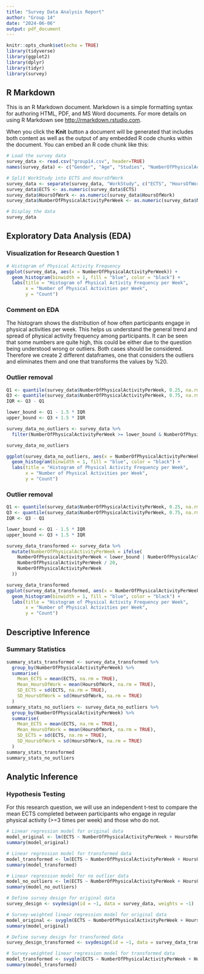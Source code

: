 ```yaml
---
title: "Survey Data Analysis Report"
author: "Group 14"
date: "2024-06-06"
output: pdf_document
---
```


```r
knitr::opts_chunk$set(echo = TRUE)
library(tidyverse)
library(ggplot2)
library(dplyr)
library(tidyr)
library(survey)
```

## R Markdown

This is an R Markdown document. Markdown is a simple formatting syntax for authoring HTML, PDF, and MS Word documents. For more details on using R Markdown see <http://rmarkdown.rstudio.com>.

When you click the **Knit** button a document will be generated that includes both content as well as the output of any embedded R code chunks within the document. You can embed an R code chunk like this:

```r
# Load the survey data
survey_data <- read.csv("group14.csv", header=TRUE)
names(survey_data) <- c("Gender", "Age", "Studies", "NumberOfPhysicalActivityPerWeek", "TypeOfPhysicalActivity", "WorkStudy")

# Split WorkStudy into ECTS and HoursOfWork
survey_data <- separate(survey_data, "WorkStudy", c("ECTS", "HoursOfWork"), sep=";")
survey_data$ECTS <- as.numeric(survey_data$ECTS)
survey_data$HoursOfWork <- as.numeric(survey_data$HoursOfWork)
survey_data$NumberOfPhysicalActivityPerWeek <- as.numeric(survey_data$NumberOfPhysicalActivityPerWeek)

# Display the data
survey_data
```


## Exploratory Data Analysis (EDA)

### Visualization for Research Question 1

```r
# Histogram of Physical Activity Frequency
ggplot(survey_data, aes(x = NumberOfPhysicalActivityPerWeek)) +
  geom_histogram(binwidth = 1, fill = "blue", color = "black") +
  labs(title = "Histogram of Physical Activity Frequency per Week",
       x = "Number of Physical Activities per Week",
       y = "Count")
```
### Comment on EDA

The histogram shows the distribution of how often participants engage in physical activities per week. This helps us understand the general trend and spread of physical activity frequency among participants. It can be seen that some numbers are quite high, this could be either due to the question being understood wrong or outliers. Both cases should be considered. Therefore we create 2 different dataframes, one that considers the outliers and eliminates them and one that transforms the values by %20. 

### Outlier removal 

```r
Q1 <- quantile(survey_data$NumberOfPhysicalActivityPerWeek, 0.25, na.rm = TRUE)
Q3 <- quantile(survey_data$NumberOfPhysicalActivityPerWeek, 0.75, na.rm = TRUE)
IQR <- Q3 - Q1

lower_bound <- Q1 - 1.5 * IQR
upper_bound <- Q3 + 1.5 * IQR

survey_data_no_outliers <- survey_data %>%
  filter(NumberOfPhysicalActivityPerWeek >= lower_bound & NumberOfPhysicalActivityPerWeek <= upper_bound)

survey_data_no_outliers

ggplot(survey_data_no_outliers, aes(x = NumberOfPhysicalActivityPerWeek)) +
  geom_histogram(binwidth = 1, fill = "blue", color = "black") +
  labs(title = "Histogram of Physical Activity Frequency per Week",
       x = "Number of Physical Activities per Week",
       y = "Count")
```
### Outlier removal 

```r
Q1 <- quantile(survey_data$NumberOfPhysicalActivityPerWeek, 0.25, na.rm = TRUE)
Q3 <- quantile(survey_data$NumberOfPhysicalActivityPerWeek, 0.75, na.rm = TRUE)
IQR <- Q3 - Q1

lower_bound <- Q1 - 1.5 * IQR
upper_bound <- Q3 + 1.5 * IQR

survey_data_transformed <- survey_data %>%
  mutate(NumberOfPhysicalActivityPerWeek = ifelse(
    NumberOfPhysicalActivityPerWeek < lower_bound | NumberOfPhysicalActivityPerWeek > upper_bound,
    NumberOfPhysicalActivityPerWeek / 20,
    NumberOfPhysicalActivityPerWeek
  ))

survey_data_transformed
ggplot(survey_data_transformed, aes(x = NumberOfPhysicalActivityPerWeek)) +
  geom_histogram(binwidth = 1, fill = "blue", color = "black") +
  labs(title = "Histogram of Physical Activity Frequency per Week",
       x = "Number of Physical Activities per Week",
       y = "Count")

```

## Descriptive Inference

### Summary Statistics

```r
summary_stats_transformed <- survey_data_transformed %>%
  group_by(NumberOfPhysicalActivityPerWeek) %>%
  summarise(
    Mean_ECTS = mean(ECTS, na.rm = TRUE),
    Mean_HoursOfWork = mean(HoursOfWork, na.rm = TRUE),
    SD_ECTS = sd(ECTS, na.rm = TRUE),
    SD_HoursOfWork = sd(HoursOfWork, na.rm = TRUE)
  )
summary_stats_no_outliers <- survey_data_no_outliers %>%
  group_by(NumberOfPhysicalActivityPerWeek) %>%
  summarise(
    Mean_ECTS = mean(ECTS, na.rm = TRUE),
    Mean_HoursOfWork = mean(HoursOfWork, na.rm = TRUE),
    SD_ECTS = sd(ECTS, na.rm = TRUE),
    SD_HoursOfWork = sd(HoursOfWork, na.rm = TRUE)
  )
summary_stats_transformed
summary_stats_no_outliers

```



## Analytic Inference

### Hypothesis Testing
For this research question, we will use an independent t-test to compare the mean ECTS completed between participants who engage in regular physical activity (>=3 times per week) and those who do not.

```r
# Linear regression model for original data
model_original <- lm(ECTS ~ NumberOfPhysicalActivityPerWeek + HoursOfWork, data = survey_data)
summary(model_original)

# Linear regression model for transformed data
model_transformed <- lm(ECTS ~ NumberOfPhysicalActivityPerWeek + HoursOfWork, data = survey_data_transformed)
summary(model_transformed)

# Linear regression model for no outlier data
model_no_outliers <- lm(ECTS ~ NumberOfPhysicalActivityPerWeek + HoursOfWork, data = survey_data_no_outliers)
summary(model_no_outliers)
```

```r
# Define survey design for original data
survey_design <- svydesign(id = ~1, data = survey_data, weights = ~1)

# Survey-weighted linear regression model for original data
model_original <- svyglm(ECTS ~ NumberOfPhysicalActivityPerWeek + HoursOfWork, design = survey_design)
summary(model_original)

# Define survey design for transformed data
survey_design_transformed <- svydesign(id = ~1, data = survey_data_transformed, weights = ~1)

# Survey-weighted linear regression model for transformed data
model_transformed <- svyglm(ECTS ~ NumberOfPhysicalActivityPerWeek + HoursOfWork, design = survey_design_transformed)
summary(model_transformed)
```
